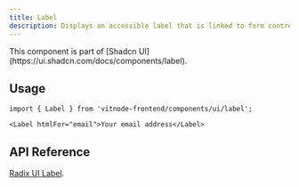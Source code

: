 ```yaml
---
title: Label
description: Displays an accessible label that is linked to form controls or user interface elements.
---
```



<Callout title="Shadcn UI">
  This component is part of [Shadcn
  UI](https://ui.shadcn.com/docs/components/label).
</Callout>

## Usage

```tsx
import { Label } from 'vitnode-frontend/components/ui/label';
```

```tsx
<Label htmlFor="email">Your email address</Label>
```

## API Reference

[Radix UI Label](https://www.radix-ui.com/primitives/docs/components/label#api-reference).
